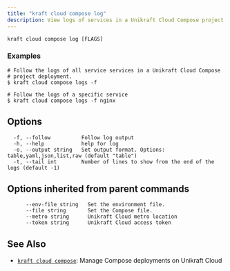 ```yaml
---
title: "kraft cloud compose log"
description: View logs of services in a Unikraft Cloud Compose project deployment
---
```


```
kraft cloud compose log [FLAGS]
```

### Examples

```
# Follow the logs of all service services in a Unikraft Cloud Compose
# project deployment.
$ kraft cloud compose logs -f

# Follow the logs of a specific service
$ kraft cloud compose logs -f nginx

```

## Options

```
  -f, --follow          Follow log output
  -h, --help            help for log
  -o, --output string   Set output format. Options: table,yaml,json,list,raw (default "table")
  -t, --tail int        Number of lines to show from the end of the logs (default -1)
```

## Options inherited from parent commands

```
      --env-file string   Set the environment file.
      --file string       Set the Compose file.
      --metro string      Unikraft Cloud metro location
      --token string      Unikraft Cloud access token
```

## See Also

* [`kraft cloud compose`](/docs/cli/reference/kraft/cloud/compose): Manage Compose deployments on Unikraft Cloud

